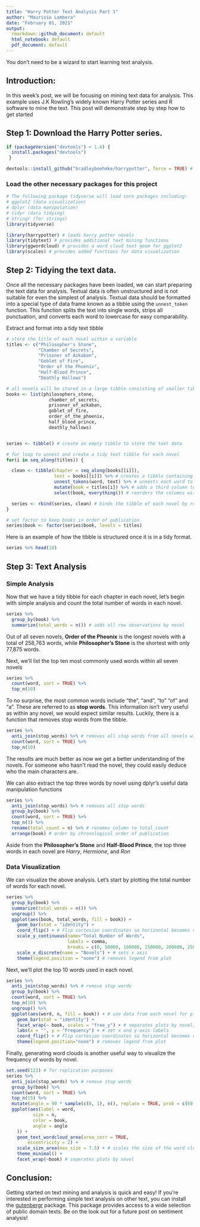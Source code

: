 ```yaml
---
title: "Harry Potter Text Analysis Part 1"
author: "Maurisio Lombera"
date: "February 01, 2021"
output: 
  rmarkdown::github_document: default
  html_notebook: default
  pdf_document: default
---
```


You don't need to be a wizard to start learning text analysis.

## Introduction:
In this week's post, we will be focusing on mining text data for analysis. This example uses J.K Rowling's widely known Harry Potter series and R software to mine the text. This post will demonstrate step by step how to get started   

## Step 1: Download the Harry Potter series.

```r
if (packageVersion("devtools") < 1.6) {
  install.packages("devtools")
 }

devtools::install_github("bradleyboehmke/harrypotter", force = TRUE) # provides the first seven novels of the Harry Potter series
```

### Load the other necessary packages for this project

```r
# The following package tidyverse will load core packages including:
# ggplot2 (data visualization)
# dplyr (data manipulation)
# tidyr (data tidying)
# stringr (for strings)
library(tidyverse)   

library(harrypotter) # loads harry potter novels 
library(tidytext) # provides additional text mining functions
library(ggwordcloud) # provides a word cloud text geom for ggplot2
library(scales) # provides added functions for data visualization
```

## Step 2: Tidying the text data.

Once all the necessary packages have been loaded, we can start preparing the text data for analysis. Textual data is often unstructured and is not suitable for even the simplest of analysis. Textual data should be formatted into a special type of data frame known as a tibble using the `unnest_token` function. This function splits the text into single words, strips all punctuation, and converts each word to lowercase for easy comparability.

Extract and format into a tidy text tibble

```r
# store the title of each novel within a variable
titles <- c("Philosopher's Stone",
            "Chamber of Secrets",
            "Prisoner of Azkaban",
            "Goblet of Fire",
            "Order of the Phoenix",
            "Half-Blood Prince",
            "Deathly Hallows")

# all novels will be stored in a large tibble consisting of smaller tibbles for each novel, therefore, format as a list object to store a tibble for each novel
books <- list(philosophers_stone,
                chamber_of_secrets,
                prisoner_of_azkaban,
                goblet_of_fire,
                order_of_the_phoenix,
                half_blood_prince,
                deathly_hallows)


series <- tibble() # create an empty tibble to store the text data

# for loop to unnest and create a tidy text tibble for each novel
for(i in seq_along(titles)) {

  clean <- tibble(chapter = seq_along(books[[i]]),
                  text = books[[i]]) %>% # creates a tibble containing each chapter for each novel
                  unnest_tokens(word, text) %>% # unnests each word to create a 2 column table, with each row containing a single token (word/character) and the chapter it pertains to
                  mutate(book = titles[i]) %>% # adds a third column to identify which novel each token pertains to
                  select(book, everything()) # reorders the columns within the tibble with book as the first column

  series <- rbind(series, clean) # binds the tibble of each novel by rows  
}

# set factor to keep books in order of publication
series$book <- factor(series$book, levels = titles)
```

Here is an example of how the tibble is structured once it is in a tidy format. 
```r
series %>% head(10)
```

## Step 3: Text Analysis

### Simple Analysis
Now that we have a tidy tibble for each chapter in each novel, let's begin with simple analysis and count the total number of words in each novel.

```r
series %>%
  group_by(book) %>%
  summarize(total_words = n()) # adds all row observations by novel 
```

Out of all seven novels, **Order of the Pheonix** is the longest novels with a total of 258,763 words, while **Philosopher's Stone** is the shortest with only 77,875 words.

Next, we'll list the top ten most commonly used words within all seven novels
```r
series %>%
  count(word, sort = TRUE) %>% 
  top_n(10)
```

To no surprise, the most common words include "the", "and", "to" "of" and "a". These are referred to as **stop words**. This information isn't very useful as within any novel, we would expect similar results. Luckily, there is a function that removes stop words from the tibble.

```r
series %>%
  anti_join(stop_words) %>% # removes all stop words from all novels within series
  count(word, sort = TRUE) %>%
  top_n(10)
```

The results are much better as now we get a better understanding of the novels. For someone who hasn't read the novel, they could easily deduce who the main characters are.

We can also extract the top three words by novel using dplyr's useful data manipulation functions

```r
series %>%
  anti_join(stop_words) %>% # removes all stop words
  group_by(book) %>%
  count(word, sort = TRUE) %>%
  top_n(3) %>%
  rename(total_count = n) %>% # renames column to total_count
  arrange(book) # order by chronological order of publication
```

Aside from the **Philosopher's Stone** and **Half-Blood Prince**, the top three words in each novel are *Harry*, *Hermione*, and *Ron*

### Data Visualization
We can visualize the above analysis. Let's start by plotting the total number of words for each novel.

```r
series %>%
  group_by(book) %>%
  summarize(total_words = n()) %>%
  ungroup() %>%
  ggplot(aes(book, total_words, fill = book)) +
    geom_bar(stat = "identity") +
    coord_flip() + # Flip cartesian coordinates so horizontal becomes vertical vice versa.
    scale_y_continuous(name="Total Number of Words",
                       labels = comma,
                       breaks = c(0, 50000, 100000, 150000, 200000, 250000, 300000)) + # manually set breaks
    scale_x_discrete(name = "Novels") + # sets x axis
    theme(legend.position = "none") # removes legend from plot
```

Next, we'll plot the top 10 words used in each novel.
```r
series %>%
  anti_join(stop_words) %>% # remove stop words
  group_by(book) %>%
  count(word, sort = TRUE) %>%
  top_n(10) %>%
  ungroup() %>%
  ggplot(aes(word, n, fill = book)) + # use data from each novel for plot
    geom_bar(stat = "identity") +
    facet_wrap(~ book, scales = "free_y") + # separates plots by novel, "free_y" shares scales across the y-axis
    labs(x = "", y = "Frequency") + # set x and y-axis labels
    coord_flip() + # Flip cartesian coordinates so horizontal becomes vertical vice versa.
    theme(legend.position="none") # removes legend from plot
```

Finally, generating word clouds is another useful way to visualize the frequency of words by novel.
```r
set.seed(123) # for replication purposes
series %>%
  anti_join(stop_words) %>% # remove stop words
  group_by(book) %>%
  count(word, sort = TRUE) %>%
  top_n(15) %>%
  mutate(angle = 90 * sample(c(0, 1), n(), replace = TRUE, prob = c(60, 40))) %>%
  ggplot(aes(label = word,
          size = n,
          color = book,
          angle = angle
    )) +
    geom_text_wordcloud_area(area_corr = TRUE,
        eccentricity = 2) +
    scale_size_area(max_size = 7.5) + # scales the size of the word clouds
    theme_minimal() +
    facet_wrap(~book) # seperates plots by novel
```

## Conclusion:

Getting started on text mining and analysis is quick and easy! If you're interested in performing simple text analysis on other text, you can install the [gutenbergr](https://cran.r-project.org/web/packages/gutenbergr/vignettes/intro.html) package. This package provides access to a wide selection of public domain texts. Be on the look out for a future post on sentiment analysis!
